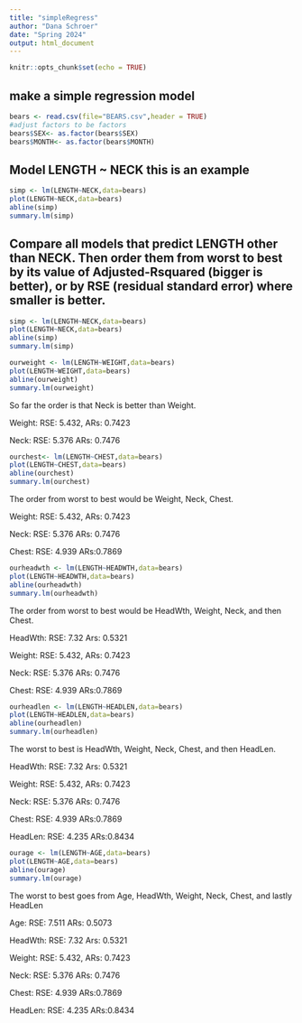 ```yaml
---
title: "simpleRegress"
author: "Dana Schroer"
date: "Spring 2024"
output: html_document
---
```


```r
knitr::opts_chunk$set(echo = TRUE)
```

## make a simple regression model

```r
bears <- read.csv(file="BEARS.csv",header = TRUE)
#adjust factors to be factors
bears$SEX<- as.factor(bears$SEX)
bears$MONTH<- as.factor(bears$MONTH)
```

## Model LENGTH ~ NECK  this is an example  

```r
simp <- lm(LENGTH~NECK,data=bears)
plot(LENGTH~NECK,data=bears)
abline(simp)
summary.lm(simp)
```


## Compare all models that predict LENGTH other than NECK. Then order them from worst to best by its value of Adjusted-Rsquared (bigger is better), or by RSE (residual standard error) where smaller is better. 
```r
simp <- lm(LENGTH~NECK,data=bears)
plot(LENGTH~NECK,data=bears)
abline(simp)
summary.lm(simp)
```

```r
ourweight <- lm(LENGTH~WEIGHT,data=bears)
plot(LENGTH~WEIGHT,data=bears)
abline(ourweight)
summary.lm(ourweight)
```
So far the order is that Neck is better than Weight.

Weight: RSE: 5.432, ARs: 0.7423

Neck: RSE: 5.376 ARs: 0.7476  
```r
ourchest<- lm(LENGTH~CHEST,data=bears)
plot(LENGTH~CHEST,data=bears)
abline(ourchest)
summary.lm(ourchest)
```
The order from worst to best would be Weight, Neck, Chest.

Weight: RSE: 5.432, ARs: 0.7423

Neck: RSE: 5.376 ARs: 0.7476

Chest: RSE: 4.939 ARs:0.7869  

```r
ourheadwth <- lm(LENGTH~HEADWTH,data=bears)
plot(LENGTH~HEADWTH,data=bears)
abline(ourheadwth)
summary.lm(ourheadwth)
```
The order from worst to best would be HeadWth, Weight, Neck, and then Chest.

HeadWth: RSE: 7.32 Ars: 0.5321

Weight: RSE: 5.432, ARs: 0.7423

Neck: RSE: 5.376 ARs: 0.7476

Chest: RSE: 4.939 ARs:0.7869  

```r
ourheadlen <- lm(LENGTH~HEADLEN,data=bears)
plot(LENGTH~HEADLEN,data=bears)
abline(ourheadlen)
summary.lm(ourheadlen)
```
The worst to best is HeadWth, Weight, Neck, Chest, and then HeadLen.

HeadWth: RSE: 7.32 Ars: 0.5321

Weight: RSE: 5.432, ARs: 0.7423

Neck: RSE: 5.376 ARs: 0.7476

Chest: RSE: 4.939 ARs:0.7869

HeadLen: RSE: 4.235 ARs:0.8434

```r
ourage <- lm(LENGTH~AGE,data=bears)
plot(LENGTH~AGE,data=bears)
abline(ourage)
summary.lm(ourage)
```
The worst to best goes from Age, HeadWth, Weight, Neck, Chest, and lastly HeadLen

Age: RSE: 7.511 ARs: 0.5073

HeadWth: RSE: 7.32 Ars: 0.5321

Weight: RSE: 5.432, ARs: 0.7423

Neck: RSE: 5.376 ARs: 0.7476

Chest: RSE: 4.939 ARs:0.7869

HeadLen: RSE: 4.235 ARs:0.8434